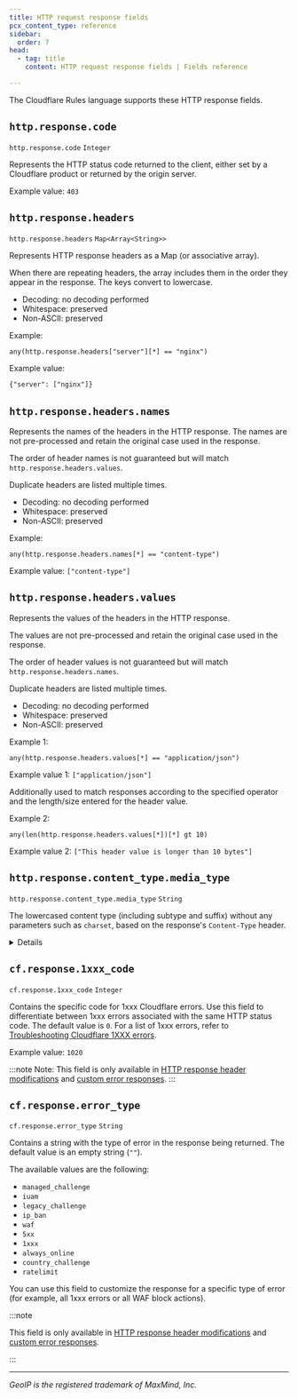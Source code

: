 ```yaml
---
title: HTTP request response fields
pcx_content_type: reference
sidebar:
  order: 7
head:
  - tag: title
    content: HTTP request response fields | Fields reference

---
```



The Cloudflare Rules language supports these HTTP response fields.

## `http.response.code`

`http.response.code` `Integer`

Represents the HTTP status code returned to the client, either set by a Cloudflare product or returned by the origin server.

Example value:
`403`

## `http.response.headers`

`http.response.headers` `Map<Array<String>>`

Represents HTTP response headers as a Map (or associative array).

When there are repeating headers, the array includes them in the order they appear in the response. The keys convert to lowercase.

- Decoding: no decoding performed
- Whitespace: preserved
- Non-ASCII: preserved

Example:
```txt
any(http.response.headers["server"][*] == "nginx")
```

Example value:
```txt
{"server": ["nginx"]}
```

## `http.response.headers.names`

Represents the names of the headers in the HTTP response. The names are not pre-processed and retain the original case used in the response.

The order of header names is not guaranteed but will match `http.response.headers.values`.

Duplicate headers are listed multiple times.

- Decoding: no decoding performed
- Whitespace: preserved
- Non-ASCII: preserved

Example:
```
any(http.response.headers.names[*] == "content-type")
```

Example value: `["content-type"]`

## `http.response.headers.values`

Represents the values of the headers in the HTTP response.

The values are not pre-processed and retain the original case used in the response.

The order of header values is not guaranteed but will match `http.response.headers.names`.

Duplicate headers are listed multiple times.

- Decoding: no decoding performed
- Whitespace: preserved
- Non-ASCII: preserved

Example 1:
```
any(http.response.headers.values[*] == "application/json")
```

Example value 1: `["application/json"]`

Additionally used to match responses according to the specified operator and the length/size entered for the header value.

Example 2:
```
any(len(http.response.headers.values[*])[*] gt 10)
```

Example value 2:
`["This header value is longer than 10 bytes"]`

## `http.response.content_type.media_type`

`http.response.content_type.media_type` `String`

The lowercased content type (including subtype and suffix) without any parameters such as `charset`, based on the response's `Content-Type` header.
   
<Details header="Example values">
<table class="Small">
<tr>
<th><code>Content-Type</code> header</th>
<th>Field value</th>
</tr>
<tr>
<td><code>text/html</code></td>
<td><code>"text/html"</code></td>
</tr>
<tr>
<td><code>text/html; charset=utf-8</code></td>
<td><code>"text/html"</code></td>
</tr>
<tr>
<td><code>text/html+extra</code></td>
<td><code>"text/html+extra"</code></td>
</tr>
<tr>
<td><code>text/html+extra; charset=utf-8</code></td>
<td><code>"text/html+extra"</code></td>
</tr>
<tr>
<td><code>text/HTML</code></td>
<td><code>"text/html"</code></td>
</tr>
<tr>
<td><code>text/html; charset=utf-8; other=value</code></td>
<td><code>"text/html"</code></td>
</tr>
</table>

</Details>

## `cf.response.1xxx_code`

`cf.response.1xxx_code` `Integer`

Contains the specific code for 1xxx Cloudflare errors. Use this field to differentiate between 1xxx errors associated with the same HTTP status code. The default value is `0`. For a list of 1xxx errors, refer to [Troubleshooting Cloudflare 1XXX errors](/support/troubleshooting/cloudflare-errors/troubleshooting-cloudflare-1xxx-errors/).

Example value:
`1020`

:::note
Note: This field is only available in [HTTP response header modifications](/rules/transform/response-header-modification/) and [custom error responses](/rules/custom-error-responses/).
:::

## `cf.response.error_type`

`cf.response.error_type` `String`

Contains a string with the type of error in the response being returned. The default value is an empty string (`""`).

The available values are the following:

- `managed_challenge`
- `iuam`
- `legacy_challenge`
- `ip_ban`
- `waf`
- `5xx`
- `1xxx`
- `always_online`
- `country_challenge`
- `ratelimit`

You can use this field to customize the response for a specific type of error (for example, all 1xxx errors or all WAF block actions).

:::note

This field is only available in [HTTP response header modifications](/rules/transform/response-header-modification/) and [custom error responses](/rules/custom-error-responses/).

:::

***

*GeoIP is the registered trademark of MaxMind, Inc.*
